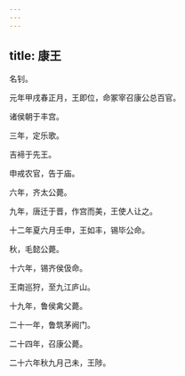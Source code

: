 ```yaml
---
---
---
```

title: 康王
---



名钊。

元年甲戌春正月，王即位，命冢宰召康公总百官。

诸侯朝于丰宫。

三年，定乐歌。

吉褅于先王。

申戒农官，告于庙。

六年，齐太公薨。

九年，唐迁于晋，作宫而美，王使人让之。

十二年夏六月壬申，王如丰，锡毕公命。

秋，毛懿公薨。

十六年，锡齐侯伋命。

王南巡狩，至九江庐山。

十九年，鲁侯禽父薨。

二十一年，鲁筑茅阙门。

二十四年，召康公薨。

二十六年秋九月己未，王陟。
